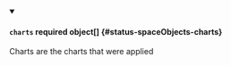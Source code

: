 


<details className="config-field" data-expandable="true" open>
<summary>

#### `charts` <span className="config-field-required" data-required="false">required</span> <span className="config-field-type">object[]</span> <span className="config-field-default"></span> <span className="config-field-enum"></span> {#status-spaceObjects-charts}

Charts are the charts that were applied

</summary>

<PartialChartsreference />


</details>
